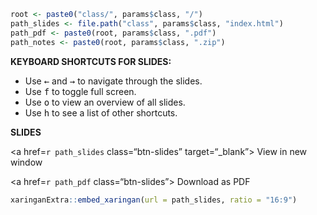 
```r
root <- paste0("class/", params$class, "/")
path_slides <- file.path("class", params$class, "index.html")
path_pdf <- paste0(root, params$class, ".pdf")
path_notes <- paste0(root, params$class, ".zip")
```

<div class = "row">
<div class = "col-md-5">
**KEYBOARD SHORTCUTS FOR SLIDES:**

- Use <kbd>←</kbd> and <kbd>→</kbd> to navigate through the slides.
- Use <kbd>f</kbd> to toggle full screen.
- Use <kbd>o</kbd> to view an overview of all slides.
- Use <kbd>h</kbd> to see a list of other shortcuts.

</div>
<div class = "row">
<div class = "col-md-3">
<div class="class-buttons">
**SLIDES**

<a href=`r path_slides` class="btn-slides" target="_blank"><i class="fas fa-external-link-alt"></i> View in new window</a>

<a href=`r path_pdf` class="btn-slides"><i class="fas fa-file-pdf"></i> Download as PDF</a>

</div></div>
</div>

```r
xaringanExtra::embed_xaringan(url = path_slides, ratio = "16:9")
```

